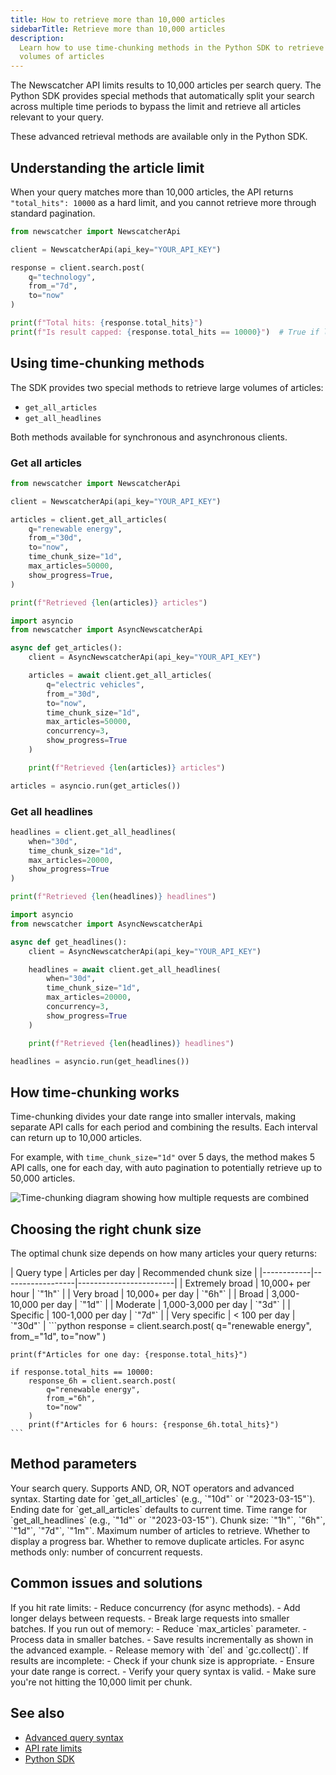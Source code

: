 ```yaml
---
title: How to retrieve more than 10,000 articles
sidebarTitle: Retrieve more than 10,000 articles
description:
  Learn how to use time-chunking methods in the Python SDK to retrieve large
  volumes of articles
---
```


The Newscatcher API limits results to 10,000 articles per search query. The
Python SDK provides special methods that automatically split your search across
multiple time periods to bypass the limit and retrieve all articles relevant to
your query.

<Note>
  These advanced retrieval methods are available only in the Python SDK.
</Note>

## Understanding the article limit

When your query matches more than 10,000 articles, the API returns
`"total_hits": 10000` as a hard limit, and you cannot retrieve more through
standard pagination.

```python
from newscatcher import NewscatcherApi

client = NewscatcherApi(api_key="YOUR_API_KEY")

response = client.search.post(
    q="technology",
    from_="7d",
    to="now"
)

print(f"Total hits: {response.total_hits}")
print(f"Is result capped: {response.total_hits == 10000}")  # True if limit reached
```

## Using time-chunking methods

The SDK provides two special methods to retrieve large volumes of articles:

- `get_all_articles`
- `get_all_headlines`

Both methods available for synchronous and asynchronous clients.

### Get all articles

<CodeGroup>

```python Synchronous
from newscatcher import NewscatcherApi

client = NewscatcherApi(api_key="YOUR_API_KEY")

articles = client.get_all_articles(
    q="renewable energy",
    from_="30d",
    to="now",
    time_chunk_size="1d",
    max_articles=50000,
    show_progress=True,
)

print(f"Retrieved {len(articles)} articles")
```

```python Asynchronous
import asyncio
from newscatcher import AsyncNewscatcherApi

async def get_articles():
    client = AsyncNewscatcherApi(api_key="YOUR_API_KEY")

    articles = await client.get_all_articles(
        q="electric vehicles",
        from_="30d",
        to="now",
        time_chunk_size="1d",
        max_articles=50000,
        concurrency=3,
        show_progress=True
    )

    print(f"Retrieved {len(articles)} articles")

articles = asyncio.run(get_articles())
```

</CodeGroup>

### Get all headlines

<CodeGroup>

```python Synchronous
headlines = client.get_all_headlines(
    when="30d",
    time_chunk_size="1d",
    max_articles=20000,
    show_progress=True
)

print(f"Retrieved {len(headlines)} headlines")
```

```python Asynchronous
import asyncio
from newscatcher import AsyncNewscatcherApi

async def get_headlines():
    client = AsyncNewscatcherApi(api_key="YOUR_API_KEY")

    headlines = await client.get_all_headlines(
        when="30d",
        time_chunk_size="1d",
        max_articles=20000,
        concurrency=3,
        show_progress=True
    )

    print(f"Retrieved {len(headlines)} headlines")

headlines = asyncio.run(get_headlines())
```

</CodeGroup>

## How time-chunking works

Time-chunking divides your date range into smaller intervals, making separate
API calls for each period and combining the results. Each interval can return up
to 10,000 articles.

For example, with `time_chunk_size="1d"` over 5 days, the method makes 5 API
calls, one for each day, with auto pagination to potentially retrieve up to 
50,000 articles.

<Frame>
  <img
    src="/images/day_chunks.png"
    alt="Time-chunking diagram showing how multiple requests are combined"
  />
</Frame>

## Choosing the right chunk size

The optimal chunk size depends on how many articles your query returns:

<Tabs>
  <Tab title="Table guide">
    | Query type | Articles per day | Recommended chunk size |
    |------------|------------------|------------------------|
    | Extremely broad | 10,000+ per hour | `"1h"` |
    | Very broad | 10,000+ per day | `"6h"` |
    | Broad | 3,000-10,000 per day | `"1d"` |
    | Moderate | 1,000-3,000 per day | `"3d"` |
    | Specific | 100-1,000 per day | `"7d"` |
    | Very specific | < 100 per day | `"30d"` |
  </Tab>
  <Tab title="Quick test code">
    ```python
    response = client.search.post(
        q="renewable energy",
        from_="1d",
        to="now"
    )

    print(f"Articles for one day: {response.total_hits}")

    if response.total_hits == 10000:
        response_6h = client.search.post(
            q="renewable energy",
            from_="6h",
            to="now"
        )
        print(f"Articles for 6 hours: {response_6h.total_hits}")
    ```

  </Tab>
</Tabs>

## Method parameters

<ParamField path="q" type="string" required>
  Your search query. Supports AND, OR, NOT operators and advanced syntax.
</ParamField>

<ParamField path="from_" type="string" default="30d">
  Starting date for `get_all_articles` (e.g., `"10d"` or `"2023-03-15"`).
</ParamField>

<ParamField path="to" type="string" default="now">
  Ending date for `get_all_articles` defaults to current time.
</ParamField>

<ParamField path="when" type="string" default="7d">
  Time range for `get_all_headlines` (e.g., `"1d"` or `"2023-03-15"`).
</ParamField>

<ParamField path="time_chunk_size" type="string" default="1h">
  Chunk size: `"1h"`, `"6h"`, `"1d"`, `"7d"`, `"1m"`.
</ParamField>

<ParamField path="max_articles" type="integer" default="100000">
  Maximum number of articles to retrieve.
</ParamField>

<ParamField path="show_progress" type="boolean" default="false">
  Whether to display a progress bar.
</ParamField>

<ParamField path="deduplicate" type="boolean" default="true">
  Whether to remove duplicate articles.
</ParamField>

<ParamField path="concurrency" type="integer" default="3">
  For async methods only: number of concurrent requests.
</ParamField>

## Common issues and solutions

<AccordionGroup>

  <Accordion title="Rate limiting errors">
    If you hit rate limits: 
    - Reduce concurrency (for async methods).
    - Add longer delays between requests.
    - Break large requests into smaller batches.
  </Accordion>

  <Accordion title="Memory errors">
    If you run out of memory:
    - Reduce `max_articles` parameter.
    - Process data in smaller batches.
    - Save results incrementally as shown in the advanced example.
    - Release memory with `del` and `gc.collect()`.
  </Accordion>

  <Accordion title="Missing results">
    If results are incomplete: 
    - Check if your chunk size is appropriate.
    - Ensure your date range is correct.
    - Verify your query syntax is valid.
    - Make sure you're not hitting the 10,000 limit per chunk.
  </Accordion>
  
</AccordionGroup>

## See also

- [Advanced query syntax](/v3/documentation/guides-and-concepts/advanced-querying)
- [API rate limits](/v3/api-reference/overview/rate-limits)
- [Python SDK](https://github.com/Newscatcher/newscatcher-python)
